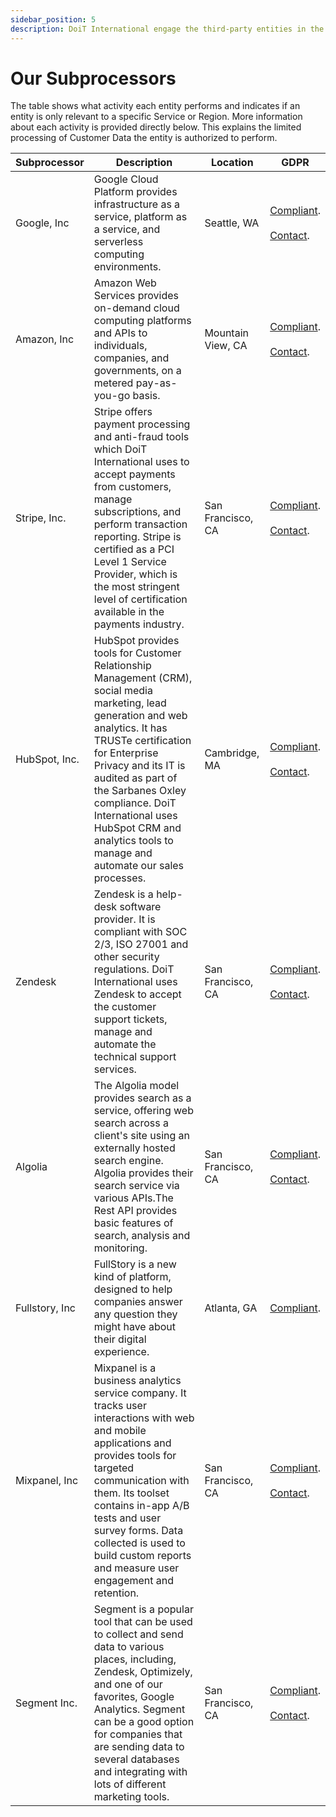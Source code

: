 ```yaml
---
sidebar_position: 5
description: DoiT International engage the third-party entities in the table below to perform limited activities in connection with the DoiT International Services
---
```


# Our Subprocessors

The table shows what activity each entity performs and indicates if an entity is only relevant to a specific Service or Region. More information about each activity is provided directly below. This explains the limited processing of Customer Data the entity is authorized to perform.

| Subprocessor   | Description                                                                                                                                                                                                                                                                                                                                          | Location          | GDPR                                                                   |
| -------------- | ---------------------------------------------------------------------------------------------------------------------------------------------------------------------------------------------------------------------------------------------------------------------------------------------------------------------------------------------------- | ----------------- | ---------------------------------------------------------------------- |
| Google, Inc    | Google Cloud Platform provides infrastructure as a service, platform as a service, and serverless computing environments.                                                                                                                                                                                                                            | Seattle, WA       | [Compliant][google-compliant].<br/><br/>[Contact][google-contact].     |
| Amazon, Inc    | Amazon Web Services provides on-demand cloud computing platforms and APIs to individuals, companies, and governments, on a metered pay-as-you-go basis.                                                                                                                                                                                              | Mountain View, CA | [Compliant][amazon-compliant].<br/><br/>[Contact][amazon-contact].     |
| Stripe, Inc.   | Stripe offers payment processing and anti-fraud tools which DoiT International uses to accept payments from customers, manage subscriptions, and perform transaction reporting. Stripe is certified as a PCI Level 1 Service Provider, which is the most stringent level of certification available in the payments industry.                        | San Francisco, CA | [Compliant][stripe-compliant].<br/><br/>[Contact][stripe-contact].     |
| HubSpot, Inc.  | HubSpot provides tools for Customer Relationship Management (CRM), social media marketing, lead generation and web analytics. It has TRUSTe certification for Enterprise Privacy and its IT is audited as part of the Sarbanes Oxley compliance. DoiT International uses HubSpot CRM and analytics tools to manage and automate our sales processes. | Cambridge, MA     | [Compliant][hubspot-compliant].<br/><br/>[Contact][hubspot-contact].   |
| Zendesk        | Zendesk is a help-desk software provider. It is compliant with SOC 2/3, ISO 27001 and other security regulations. DoiT International uses Zendesk to accept the customer support tickets, manage and automate the technical support services.                                                                                                        | San Francisco, CA | [Compliant][zendesk-compliant].<br/><br/>[Contact][zendesk-contact].   |
| Algolia        | The Algolia model provides search as a service, offering web search across a client's site using an externally hosted search engine. Algolia provides their search service via various APIs.The Rest API provides basic features of search, analysis and monitoring.                                                                                 | San Francisco, CA | [Compliant][algolia-compliant].<br/><br/>[Contact][algolia-contact].   |
| Fullstory, Inc | FullStory is a new kind of platform, designed to help companies answer any question they might have about their digital experience.                                                                                                                                                                                                                  | Atlanta, GA       | [Compliant][fullstory-compliant].                                      |
| Mixpanel, Inc  | Mixpanel is a business analytics service company. It tracks user interactions with web and mobile applications and provides tools for targeted communication with them. Its toolset contains in-app A/B tests and user survey forms. Data collected is used to build custom reports and measure user engagement and retention.                       | San Francisco, CA | [Compliant][mixpanel-compliant].<br/><br/>[Contact][mixpanel-contact]. |
| Segment Inc.   | Segment is a popular tool that can be used to collect and send data to various places, including, Zendesk, Optimizely, and one of our favorites, Google Analytics. Segment can be a good option for companies that are sending data to several databases and integrating with lots of different marketing tools.                                     | San Francisco, CA | [Compliant][segment-compliant].<br/><br/>[Contact][segment-contact].   |

[algolia-compliant]: https://www.algolia.com/solutions/security
[algolia-contact]: mailto:privacy@algolia.com
[amazon-compliant]: https://aws.amazon.com/compliance/gdpr-center/
[amazon-contact]: https://aws.amazon.com/privacy
[fullstory-compliant]: https://help.fullstory.com/hc/en-us/articles/360020623394-GDPR-FAQs
[google-compliant]: https://cloud.google.com/security/gdpr/
[google-contact]: https://support.google.com/cloud/contact/dpo
[hubspot-compliant]: https://www.hubspot.com/data-privacy/gdpr
[hubspot-contact]: mailto:privacy@hubspot.com
[mixpanel-compliant]: https://mixpanel.com/legal/mixpanel-gdpr/
[mixpanel-contact]: mailto:dpo@mixpanel.com
[segment-compliant]: https://segment.com/product/gdpr
[segment-contact]: mailto:privacy@segment.com
[stripe-compliant]: https://stripe.com/guides/general-data-protection-regulation#stripe-and-the-gdpr
[stripe-contact]: mailto:dpo@stripe.com
[zendesk-compliant]: https://www.zendesk.com/company/privacy-and-data-protection/#gdpr-sub
[zendesk-contact]: mailto:privacy@zendesk.com
